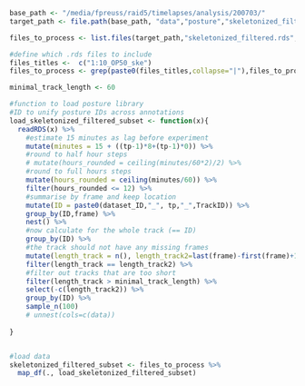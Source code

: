 ```r


base_path <- "/media/fpreuss/raid5/timelapses/analysis/200703/"
target_path <- file.path(base_path, "data","posture","skeletonized_filtered")

```

```r

files_to_process <- list.files(target_path,"skeletonized_filtered.rds", full.names = TRUE, ignore.case = TRUE)

#define which .rds files to include
files_titles <-  c("1:10_OP50_ske")
files_to_process <- grep(paste0(files_titles,collapse="|"),files_to_process,value = TRUE)

minimal_track_length <- 60

#function to load posture library
#ID to unify posture IDs across annotations
load_skeletonized_filtered_subset <- function(x){
  readRDS(x) %>%
    #estimate 15 minutes as lag before experiment
    mutate(minutes = 15 + ((tp-1)*8+(tp-1)*0)) %>%
    #round to half hour steps
    # mutate(hours_rounded = ceiling(minutes/60*2)/2) %>%
    #round to full hours steps
    mutate(hours_rounded = ceiling(minutes/60)) %>%
    filter(hours_rounded <= 12) %>%
    #summarise by frame and keep location
    mutate(ID = paste0(dataset_ID,"_", tp,"_",TrackID)) %>%
    group_by(ID,frame) %>%
    nest() %>%
    #now calculate for the whole track (== ID)
    group_by(ID) %>%
    #the track should not have any missing frames
    mutate(length_track = n(), length_track2=last(frame)-first(frame)+1) %>%
    filter(length_track == length_track2) %>%
    #filter out tracks that are too short
    filter(length_track > minimal_track_length) %>%
    select(-c(length_track2)) %>%
    group_by(ID) %>%
    sample_n(100)
    # unnest(cols=c(data))
    
}


#load data
skeletonized_filtered_subset <- files_to_process %>%
  map_df(., load_skeletonized_filtered_subset)

```